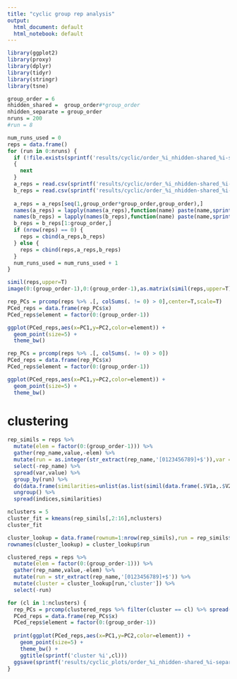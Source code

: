```yaml
---
title: "cyclic group rep analysis"
output:
  html_document: default
  html_notebook: default
---
```


```r
library(ggplot2)
library(proxy)
library(dplyr)
library(tidyr)
library(stringr)
library(tsne)
```

```r
group_order = 6
nhidden_shared =  group_order#*group_order
nhidden_separate = group_order
nruns = 200
#run = 8
```


```r
num_runs_used = 0
reps = data.frame()
for (run in 0:nruns) {
  if (!file.exists(sprintf('results/cyclic/order_%i_nhidden-shared_%i-separate_%i_rseed_%i_final_a_reps.csv',group_order,nhidden_shared,nhidden_separate,run))) 
  {
    next
  }
  a_reps = read.csv(sprintf('results/cyclic/order_%i_nhidden-shared_%i-separate_%i_rseed_%i_final_a_reps.csv',group_order,nhidden_shared,nhidden_separate,run),header=F)
  b_reps = read.csv(sprintf('results/cyclic/order_%i_nhidden-shared_%i-separate_%i_rseed_%i_final_b_reps.csv',group_order,nhidden_shared,nhidden_separate,run),header=F)
  
  a_reps = a_reps[seq(1,group_order*group_order,group_order),]
  names(a_reps) = lapply(names(a_reps),function(name) paste(name,sprintf('a_run%i',run),sep=''))
  names(b_reps) = lapply(names(b_reps),function(name) paste(name,sprintf('b_run%i',run),sep=''))
  b_reps = b_reps[1:group_order,]
  if (nrow(reps) == 0) {
    reps = cbind(a_reps,b_reps)
  } else {
    reps = cbind(reps,a_reps,b_reps)
  }
  num_runs_used = num_runs_used + 1
}
```

```r
simil(reps,upper=T)
image(0:(group_order-1),0:(group_order-1),as.matrix(simil(reps,upper=T)))
```

```r
rep_PCs = prcomp(reps %>% .[, colSums(. != 0) > 0],center=T,scale=T)
PCed_reps = data.frame(rep_PCs$x)
PCed_reps$element = factor(0:(group_order-1))

ggplot(PCed_reps,aes(x=PC1,y=PC2,color=element)) +
  geom_point(size=5) +
  theme_bw()
```


```r
rep_PCs = prcomp(reps %>% .[, colSums(. != 0) > 0])
PCed_reps = data.frame(rep_PCs$x)
PCed_reps$element = factor(0:(group_order-1))

ggplot(PCed_reps,aes(x=PC1,y=PC2,color=element)) +
  geom_point(size=5) +
  theme_bw()
```

# clustering

```r
rep_simils = reps %>% 
  mutate(elem = factor(0:(group_order-1))) %>% 
  gather(rep_name,value,-elem) %>%
  mutate(run = as.integer(str_extract(rep_name,'[0123456789]+$')),var = factor(str_extract(rep_name,'^V[1234567][ab]'))) %>%
  select(-rep_name) %>%
  spread(var,value) %>%
  group_by(run) %>%
  do(data.frame(similarities=unlist(as.list(simil(data.frame(.$V1a,.$V2a,.$V3a,.$V4a,.$V5a,.$V6a,.$V1b,.$V2b,.$V3b,.$V4b,.$V5b,.$V6b)))),indices=1:15)) %>% #uhhh #.$V7a,.$V7b, indices=1:21
  ungroup() %>%
  spread(indices,similarities)

```


```r
nclusters = 5
cluster_fit = kmeans(rep_simils[,2:16],nclusters)
cluster_fit

cluster_lookup = data.frame(rownum=1:nrow(rep_simils),run = rep_simils$run,cluster=cluster_fit$cluster)
rownames(cluster_lookup) = cluster_lookup$run
```


```r
clustered_reps = reps %>% 
  mutate(elem = factor(0:(group_order-1))) %>% 
  gather(rep_name,value,-elem) %>%
  mutate(run = str_extract(rep_name,'[0123456789]+$')) %>%
  mutate(cluster = cluster_lookup[run,'cluster']) %>%
  select(-run)
```

```r
for (cl in 1:nclusters) {
  rep_PCs = prcomp(clustered_reps %>% filter(cluster == cl) %>% spread(rep_name,value) %>% select(-cluster,-elem))
  PCed_reps = data.frame(rep_PCs$x)
  PCed_reps$element = factor(0:(group_order-1))
  
  print(ggplot(PCed_reps,aes(x=PC1,y=PC2,color=element)) +
    geom_point(size=5) +
    theme_bw() +
    ggtitle(sprintf('cluster %i',cl)))
  ggsave(sprintf('results/cyclic_plots/order_%i_nhidden-shared_%i-separate_%i_numrunsused_%i_nclusters_%i_cluster_%i.png',group_order,nhidden_shared,nhidden_separate,num_runs_used,nclusters,cl))
}
```

